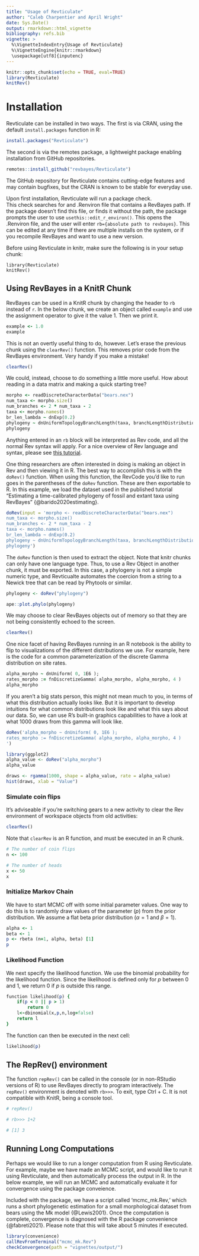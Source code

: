 ```yaml
---
title: "Usage of Revticulate"
author: "Caleb Charpentier and April Wright"
date: Sys.Date()
output: rmarkdown::html_vignette
bibliography: refs.bib
vignette: >
  %\VignetteIndexEntry{Usage of Revticulate}
  %\VignetteEngine{knitr::rmarkdown}
  \usepackage[utf8]{inputenc}
---
```


```r
knitr::opts_chunk$set(echo = TRUE, eval=TRUE)
library(Revticulate)
knitRev()
```
# Installation

Revticulate can be installed in two ways. 
The first is via CRAN, using the default `install.packages` function in R:

```r
install.packages("Revticulate")
```

The second is via the remotes package, a lightweight package enabling installation from GitHub repositories. 

```r
remotes::install_github("revbayes/Revticulate")
```

 The GitHub repository for Revticulate contains cutting-edge features and may contain bugfixes, but the CRAN is known to be stable for everyday use.

Upon first installation, Revticulate will run a package check.  
This check searches for and .Renviron file that contains a RevBayes path. If the package doesn’t find this file, or finds it without the path, the package prompts the user to use `usethis::edit_r_environ()`. This opens the .Renviron file, and the user will enter `rb={absolute path to revbayes}`. This can be edited at any time if there are multiple installs on the system, or if you recompile RevBayes and want to use a new version.

Before using Revticulate in knitr, make sure the following is in your setup chunk:

```
library(Revticulate)
knitRev()
```

## Using RevBayes in a KnitR Chunk

RevBayes can be used in a KnitR chunk by changing the header to `rb` instead of `r`. In the below chunk, we create an object called `example` and use the assignment operator to give it the value 1. Then we print it. 
```rb
example <- 1.0
example
```

This is not an overtly useful thing to do, however. Let's erase the previous chunk using the `clearRev()` function. This removes prior code from the RevBayes environment. Very handy if you make a mistake!

```r
clearRev()
```

We could, instead, choose to do something a little more useful. How about reading in a data matrix and making a quick starting tree? 

```rb
morpho <- readDiscreteCharacterData("bears.nex")
num_taxa <- morpho.size()
num_branches <- 2 * num_taxa - 2
taxa <- morpho.names()
br_len_lambda ~ dnExp(0.2)
phylogeny ~ dnUniformTopologyBranchLength(taxa, branchLengthDistribution=dnExponential(br_len_lambda))
phylogeny
```
Anything entered in an `rb` block will be interpreted as Rev code, and all the normal Rev syntax will apply. For a nice overview of Rev language and syntax, please see [this tutorial](https://revbayes.github.io/tutorials/intro/rev). 

One thing researchers are often interested in doing is making an object in Rev and then viewing it in R. The best way to accomplish this is with the `doRev()` function. When using this function, the RevCode you'd like to run goes in the parentheses of the `doRev` function. These are then exportable to R. In this example, we load the dataset used in the published tutorial "Estimating a time-calibrated phylogeny of fossil and extant taxa using RevBayes" {@barido2020estimating}.
```r
doRev(input = 'morpho <- readDiscreteCharacterData("bears.nex")
num_taxa <- morpho.size()
num_branches <- 2 * num_taxa - 2
taxa <- morpho.names()
br_len_lambda ~ dnExp(0.2)
phylogeny ~ dnUniformTopologyBranchLength(taxa, branchLengthDistribution=dnExponential(br_len_lambda))
phylogeny')
```

The `doRev` function is then used to extract the object. Note that knitr chunks can only have one language type. Thus, to use a Rev Object in another chunk, it must be exported. In this case, a phylogeny is not a simple numeric type, and Revticualte automates the coercion from a string to a Newick tree that can be read by Phytools or similar. 

```r
phylogeny <- doRev("phylogeny")

ape::plot.phylo(phylogeny)
```


We may choose to clear RevBayes objects out of memory so that they are not being consistently echoed to the screen. 

```r

clearRev()

```


One nice facet of having RevBayes running in an R notebook is the ability to flip to visualizations of the different distributions we use. For example, here is the code for a common parameterization of the discrete Gamma distribution on site rates.

```rb
alpha_morpho ~ dnUniform( 0, 1E6 );
rates_morpho := fnDiscretizeGamma( alpha_morpho, alpha_morpho, 4 )
alpha_morpho
```

If you aren't a big stats person, this might not mean much to you, in terms of what this distribution actually looks like. But it is important to develop intuitions for what common distributions look like and what this says about our data. So, we can use R's built-in graphics capabilities to have a look at what 1000 draws from this gamma will look like. 

```r
doRev('alpha_morpho ~ dnUniform( 0, 1E6 );
rates_morpho := fnDiscretizeGamma( alpha_morpho, alpha_morpho, 4 )
')

library(ggplot2)
alpha_value <- doRev("alpha_morpho")
alpha_value

draws <- rgamma(1000, shape = alpha_value, rate = alpha_value)
hist(draws, xlab = "Value")
```



### Simulate coin flips

It's adviseable if you're switching gears to a new activity to clear the Rev environment of workspace objects from old activities:

```r

clearRev()
```


Note that `clearRev` is an R function, and must be executed in an R chunk.

```rb
# The number of coin flips
n <- 100

# The number of heads
x <- 50
x
```

### Initialize Markov Chain
We have to start MCMC off with some initial parameter values. One way to do this is to randomly draw values of the parameter ($p$) from the prior distribution. We assume a flat beta prior distribution ($\alpha = 1$ and $\beta = 1$).

```rb
alpha <- 1
beta <- 1
p <- rbeta (n=1, alpha, beta) [1]
p
```

### Likelihood Function
We next specify the likelihood function. We use the binomial probability for the likelihood function. Since the likelihood is defined only for $p$ between 0 and 1, we return 0 if $p$ is outside this range.

```rb
function likelihood(p) {
    if(p < 0 || p > 1)
        return 0
    l<-dbinomial(x,p,n,log=false)
    return l
}
```

The function can then be executed in the next cell:

```rb
likelihood(p)
```
## The RepRev() environment

The function `repRev()` can be called in the console (or in non-RStudio versions of R) to use RevBayes directly to program interactively. The `repRev()` environment is denoted with `rb>>>`. To exit, type Ctrl + C. It is not compatible with KnitR, being a console tool.

```r

# repRev()

# rb>>> 1+2

# [1] 3
```

## Running Long Computations

Perhaps we would like to run a longer computation from R using Revticulate. For example, maybe we have made an MCMC script, and would like to run it using Revticulate, and then automatically process the output in R. In the below example, we will run an MCMC and automatically evaluate it for convergence using the package conveience. 

Included with the package, we have a script called 'mcmc_mk.Rev,' which runs a short phylogenetic estimation for a small morphological dataset from bears using the Mk model {@Lewis2001}. Once the computation is complete, convergence is diagnosed with the R package convenience {@fabreti2021}. Please note that this will take about 5 minutes if executed.

```r
library(convenience)
callRevFromTerminal("mcmc_mk.Rev")
checkConvergence(path = "vignettes/output/")
```



